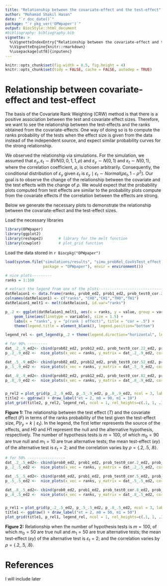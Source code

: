 ```yaml
---
title: "Relationship between the covariate-effect and the test-effect"
author: "Mohamad Shakil Hasan"
date: "`r doc_date()`"
package: "`r pkg_ver('OPWpaper')`"
output: BiocStyle::html_document
#bibliography: bibliography.bib
vignette: >
  %\VignetteIndexEntry{"Relationship between the covariate-effect and the test-effect"}
  %\VignetteEngine{knitr::rmarkdown}
  %\usepackage[utf8]{inputenc}
---
```


```r
knitr::opts_chunk$set(fig.width = 8.5, fig.height = 4)
knitr::opts_chunk$set(tidy = FALSE, cache = FALSE, autodep = TRUE)
```



# Relationship between covariate-effect and test-effect
The basis of the Covariate Rank Weighting (CRW) method is that there is a positive association between the test and covariate effect sizes. Therefore, we want to see the relationship between the test-effects and the ranks obtained from the covariate-effects. One way of doing so is to compute the ranks probability of the tests when the effect size is given from the data instead of the independent source, and expect similar probability curves for the strong relationship.

We observed the relationship via simulations. For the simulation, we assumed that $\varepsilon_y, \varepsilon_t  \sim BVN(0, 0, 1, 1, \rho)$ and $\varepsilon_y  \sim N(0,1)$ and $\varepsilon_t  \sim N(0,1)$, where the correlation coefficient, $\rho$, is chosen arbitrarily. Consequently, the conditional distribution of $\varepsilon_y$ given $\varepsilon_t$ is $\varepsilon_y \mid \varepsilon_t  \sim Normal(\rho \varepsilon_t, 1-\rho^2 )$.  Our goal is to observe the change of the relationship between the covariate and the test effects with the change of $\rho$. We would expect that the probability plots computed from test effects are similar to the probability plots compute from the covariate effects if the correlation between the effects are strong.

Below we generate the necessary plots to demonstrate the relationship between the covariate-effect and the test-effect sizes.

Load the necessary libraries

```r
library(OPWpaper)       
library(ggplot2)
library(reshape2)       # library for the melt function
library(cowplot)        # plot_grid function
```

Load the data stored in `r Biocpkg("OPWpaper")` 

```r
load(system.file("simulations/results", "simu_probRel_CovVsTest_effect.RDATA",
                 package = "OPWpaper"), envir = environment())
```


```r
# nice plots---------
ranks = 1:100

# extract the legend from one of the plots--------------------------------------
datRelaion1 <- data.frame(ranks, prob0_ed2, prob1_ed2, prob_test0_cor.2_ed2, prob_test1_cor.2_ed2)
colnames(datRelaion1) <- c("ranks", "CH0","CH1","TH0","TH1")
datRelaion1_melt1 <- melt(datRelaion1, id.var="ranks")

p_.2 <- ggplot(datRelaion1_melt1, aes(x = ranks, y = value, group = variable, colour = variable)) +
    geom_line(aes(linetype = variable), size = 1.5) +
    labs(x = "ranks", y = "p(rank | effect)", title = "cor = .5") +
    theme(legend.title = element_blank(), legend.position="bottom")

legend_rel <- get_legend(p_.2 + theme(legend.direction="horizontal", legend.position="bottom"))
```




```r
# for 90% ---------
dat_.2_.9_ed2<- cbind(prob02_ed2, prob12_ed2, prob_test0_cor.22_ed2, prob_test1_cor.22_ed2)
p_.2_.9_ed2 <-  nice_plots(x_vec = ranks, y_matrix = dat_.2_.9_ed2, cor = .2, figure = "ranksProb")

dat_.5_.9_ed2<- cbind(prob02_ed2, prob12_ed2, prob_test0_cor.52_ed2, prob_test1_cor.52_ed2)
p_.5_.9_ed2 <-  nice_plots(x_vec = ranks, y_matrix = dat_.5_.9_ed2, cor = .5, figure = "ranksProb")

dat_.8_.9_ed2<- cbind(prob02_ed2, prob12_ed2, prob_test0_cor.82_ed2, prob_test1_cor.82_ed2)
p_.8_.9_ed2 <-  nice_plots(x_vec = ranks, y_matrix = dat_.8_.9_ed2, cor = .8, figure = "ranksProb")


p_rel2 = plot_grid(p_.2_.9_ed2, p_.5_.9_ed2, p_.8_.9_ed2, ncol = 3, labels = letters[1:3], align = 'hv')
title2 <- ggdraw() + draw_label("et = 2, m0 = 90, m1 = 10")
plot_grid(title2, p_rel2, legend_rel, ncol = 1, rel_heights=c(.1, 1, .1))
```
**Figure 1:** The relationship between the test effect ($T$) and the covariate effect ($F$) in terms of the ranks probability of the test given the test-effect size, $P(r_y=k \mid \varepsilon_t )$. In the legend, the first letter represents the source of the effects, and $H0$ and $H1$ represent the null and the alternative hypothesis, respectively. The number of hypothesis tests is $m=100$, of which $m_0 = 90$ are true null and $m_1 = 10$ are true alternative tests; the mean test-effect ($ey$) of the alternative test is $\varepsilon_t=2$; and the correlation varies by $\rho=\{.2,.5,.8\}$.



```r
# for 50% -----------------
dat_.2_.5_ed2<- cbind(prob0_ed2, prob1_ed2, prob_test0_cor.2_ed2, prob_test1_cor.2_ed2)
p_.2_.5_ed2 <-  nice_plots(x_vec = ranks, y_matrix = dat_.2_.5_ed2, cor = .2, figure = "ranksProb")

dat_.5_.5_ed2<- cbind(prob0_ed2, prob1_ed2, prob_test0_cor.5_ed2, prob_test1_cor.5_ed2)
p_.5_.5_ed2 <-  nice_plots(x_vec = ranks, y_matrix = dat_.5_.5_ed2, cor = .5, figure = "ranksProb")

dat_.8_.5_ed2<- cbind(prob0_ed2, prob1_ed2, prob_test0_cor.8_ed2, prob_test1_cor.8_ed2)
p_.8_.5_ed2 <-  nice_plots(x_vec = ranks, y_matrix = dat_.8_.5_ed2, cor = .8, figure = "ranksProb")


p_rel1 = plot_grid(p_.2_.5_ed2, p_.5_.5_ed2, p_.8_.5_ed2, ncol = 3, labels = letters[1:3], align = 'hv')
title1 <- ggdraw() + draw_label("et = 2, m0 = 50, m1 = 50")
plot_grid(title1, p_rel1, legend_rel, ncol = 1, rel_heights=c(.1, 1, .1))
```
**Figure 2:** Relationship when the number of hypothesis tests is $m=100$, of which $m_0 = 50$ are true null and $m_1 = 50$ are true alternative tests; the mean test-effect ($ey$) of the alternative test is $\varepsilon_t=2$; and the correlation varies by $\rho=\{.2,.5,.8\}$.



# References
I will include later


